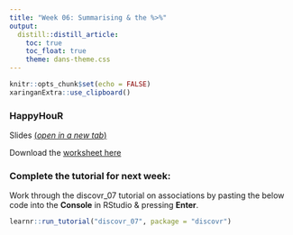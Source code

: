 ```yaml
---
title: "Week 06: Summarising & the %>%"
output:
  distill::distill_article:
    toc: true
    toc_float: true
    theme: dans-theme.css
---
```


```r
knitr::opts_chunk$set(echo = FALSE)
xaringanExtra::use_clipboard()
```

### HappyHouR 

Slides [(*open in a new tab*)](https://fundrmentals-slides.netlify.app/week_06/index.html){target="_blank"}

<!--

<iframe id="inlineFrameExample"
    title="Inline Frame Example"
    height="360"
    src="">
</iframe>

-->

Download the [worksheet here](./docs/week_04.Rmd)

### Complete the tutorial for next week: 

:::ojtask

Work through the discovr_07 tutorial on associations by pasting the below code into the **Console** in RStudio & pressing **Enter**.

```r

learnr::run_tutorial("discovr_07", package = "discovr")

```

:::

<br>

